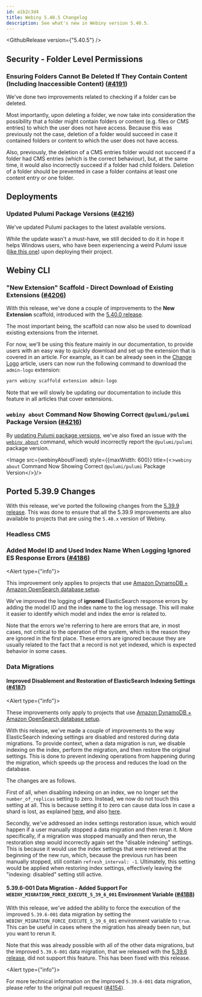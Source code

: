 ```yaml
---
id: a1b2c3d4
title: Webiny 5.40.5 Changelog
description: See what's new in Webiny version 5.40.5.
---
```



<GithubRelease version={"5.40.5"} />

## Security - Folder Level Permissions

### Ensuring Folders Cannot Be Deleted If They Contain Content (Including Inaccessible Content) ([#4191](https://github.com/webiny/webiny-js/pull/4191))

We've done two improvements related to checking if a folder can be deleted.

Most importantly, upon deleting a folder, we now take into consideration the possibility that a folder might contain folders or content (e.g. files or CMS entries) to which the user does not have access. Because this was previously not the case, deletion of a folder would succeed in case it contained folders or content to which the user does not have access.

Also, previously, the deletion of a CMS entries folder would not succeed if a folder had CMS entries (which is the correct behaviour), but, at the same time, it would also incorrectly succeed if a folder had child folders. Deletion of a folder should be prevented in case a folder contains at least one content entry or one folder.

## Deployments

### Updated Pulumi Package Versions ([#4216](https://github.com/webiny/webiny-js/pull/4216))

We've updated Pulumi packages to the latest available versions.

While the update wasn't a must-have, we still decided to do it in hope it helps Windows users, who have been experiencing a weird Pulumi issue  ([like this one](https://github.com/pulumi/pulumi/issues/16393)) upon deploying their project.

## Webiny CLI

### "New Extension" Scaffold - Direct Download of Existing Extensions ([#4206](https://github.com/webiny/webiny-js/pull/4206))

With this release, we've done a couple of improvements to the **New Extension** scaffold, introduced with the [5.40.0 release](/docs/release-notes/5.40.0/changelog#introducing-extensions-4111).

The most important being, the scaffold can now also be used to download existing extensions from the internet.

For now, we'll be using this feature mainly in our documentation, to provide users with an easy way to quickly download and set up the extension that is covered in an article. For example, as it can be already seen in the [Change Logo](/docs/admin-area/extending/change-logo) article, users can now run the following command to download the `admin-logo` extension:

```bash
yarn webiny scaffold extension admin-logo
```

Note that we will slowly be updating our documentation to include this feature in all articles that cover extensions.


### `webiny about` Command Now Showing Correct `@pulumi/pulumi` Package Version  ([#4216](https://github.com/webiny/webiny-js/pull/4216))

By [updating Pulumi package versions](#updated-pulumi-package-versions-4216), we've also fixed an issue with the [`webiny about`](/docs/core-development-concepts/basics/webiny-cli#yarn-webiny-about) command, which would incorrectly report the `@pulumi/pulumi` package version.

<Image src={webinyAboutFixed} style={{maxWidth: 600}} title={<><code>webiny about</code> Command Now Showing Correct <code>@pulumi/pulumi</code> Package Version</>}/>

## Ported 5.39.9 Changes 

With this release, we've ported the following changes from the [5.39.9 release](/docs/release-notes/5.39.9/changelog). This was done to ensure that all the 5.39.9 improvements are also available to projects that are using the `5.40.x` version of Webiny.

### Headless CMS

### Added Model ID and Used Index Name When Logging Ignored ES Response Errors ([#4186](https://github.com/webiny/webiny-js/pull/4186))

<Alert type={"info"}>

  This improvement only applies to projects that use [Amazon DynamoDB + Amazon OpenSearch database setup](/docs/architecture/introduction#different-database-setups).

</Alert>

We've improved the logging of **ignored** ElasticSearch response errors by adding the model ID and the index name to the log message. This will make it easier to identify which model and index the error is related to.

Note that the errors we're referring to here are errors that are, in most cases, not critical to the operation of the system, which is the reason they are ignored in the first place. These errors are ignored because they are usually related to the fact that a record is not yet indexed, which is expected behavior in some cases.

### Data Migrations

#### Improved Disablement and Restoration of ElasticSearch Indexing Settings ([#4187](https://github.com/webiny/webiny-js/pull/4187))

<Alert type={"info"}>

  These improvements only apply to projects that use [Amazon DynamoDB + Amazon OpenSearch database setup](/docs/architecture/introduction#different-database-setups).

</Alert>

With this release, we've made a couple of improvements to the way ElasticSearch indexing settings are disabled and restored during data migrations. To provide context, when a data migration is run, we disable indexing on the index, perform the migration, and then restore the original settings. This is done to prevent indexing operations from happening during the migration, which speeds up the process and reduces the load on the database.

The changes are as follows.

First of all, when disabling indexing on an index, we no longer set the `number_of_replicas` setting to zero. Instead, we now do not touch this setting at all. This is because setting it to zero can cause data loss in case a shard is lost, as explained [here](https://www.elastic.co/guide/en/elasticsearch/reference/current/index-modules.html#dynamic-index-settings), and also [here](https://www.elastic.co/guide/en/elasticsearch/reference/5.6/tune-for-indexing-speed.html#_disable_refresh_and_replicas_for_initial_loads).

Secondly, we've addressed an index settings restoration issue, which would happen if a user manually stopped a data migration and then reran it. More specifically, if a migration was stopped manually and then rerun, the restoration step would incorrectly again set the "disable indexing" settings. This is because it would use the index settings that were retrieved at the beginning of the new run, which, because the previous run has been manually stopped, still contain `refresh_interval: -1`. Ultimately, this setting would be applied when restoring index settings, effectively leaving the "indexing: disabled" setting still active.

#### 5.39.6-001 Data Migration - Added Support For `WEBINY_MIGRATION_FORCE_EXECUTE_5_39_6_001` Environment Variable ([#4188](https://github.com/webiny/webiny-js/pull/4188))

With this release, we've added the ability to force the execution of the improved `5.39.6-001` data migration by setting the `WEBINY_MIGRATION_FORCE_EXECUTE_5_39_6_001` environment variable to `true`. This can be useful in cases where the migration has already been run, but you want to rerun it.

Note that this was already possible with all of the other data migrations, but the improved `5.39.6-001` data migration, that we released with the [5.39.6 release](/docs/release-notes/5.39.7/changelog#further-improving-the-5-39-6-001-data-migration-4154), did not support this feature. This has been fixed with this release.

<Alert type={"info"}>

  For more technical information on the improved `5.39.6-001` data migration, please refer to the original pull request ([#4154](https://github.com/webiny/webiny-js/pull/4154)).

</Alert>
